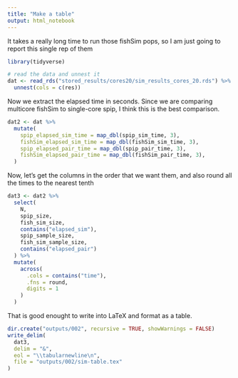 ```yaml
---
title: "Make a table"
output: html_notebook
---
```


It takes a really long time to run those fishSim pops, so I am
just going to report this single rep of them
```r
library(tidyverse)

# read the data and unnest it
dat <- read_rds("stored_results/cores20/sim_results_cores_20.rds") %>%
  unnest(cols = c(res))
```

Now we extract the elapsed time in seconds.  Since we are comparing multicore fishSim to
single-core spip, I think this is the best comparison.
```r
dat2 <- dat %>%
  mutate(
    spip_elapsed_sim_time = map_dbl(spip_sim_time, 3),
    fishSim_elapsed_sim_time = map_dbl(fishSim_sim_time, 3),
    spip_elapsed_pair_time = map_dbl(spip_pair_time, 3),
    fishSim_elapsed_pair_time = map_dbl(fishSim_pair_time, 3),
  )
```

Now, let's get the columns in the order that we want them, and also
round all the times to the nearest tenth
```r
dat3 <- dat2 %>%
  select(
    N,
    spip_size,
    fish_sim_size,
    contains("elapsed_sim"),
    spip_sample_size,
    fish_sim_sample_size,
    contains("elapsed_pair")
  ) %>%
  mutate(
    across(
      .cols = contains("time"),
      .fns = round,
      digits = 1
    )
  )
```



That is good enought to write into LaTeX and format as a table.
```r
dir.create("outputs/002", recursive = TRUE, showWarnings = FALSE)
write_delim(
  dat3,
  delim = "&",
  eol = "\\tabularnewline\n",
  file = "outputs/002/sim-table.tex"
)
```
